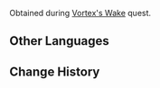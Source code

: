 {{Item Infobox
|id           = 100627
|image        = Item Training Dummy.png
|type         = Quest Items
|description  = A wooden stake of very common design. It doesn't seem special in any way, other than its slightly smaller bulk. It bears some signs of use, and might have been moved here from elsewhere.
|source1      = Obtained during [[Vortex's Wake]]
}}
Obtained during [[Vortex's Wake]] quest.

==Other Languages==
{{Other Languages|default_hidden = 1
|en      = Used Training Dummy
|zhs     = 使用过的木桩
|zhs_rm  = Shǐyòng Guò de Mùzhuāng
|zht     = 使用過的木樁
|zht_rm  = Shǐyòng Guò de Mùzhuāng
|ja      = 古い杭
|ja_rm   = Furui Kui
|ko      = 사용했던 말뚝
|ko_rm   = 
|es      = Maniquí usado
|fr      = Mannequin usé
|ru      = Потрёпанное чучело
|th      = หุ่นไม้สำหรับฝึกซ้อมที่ใช้แล้ว
|th_rm   = 
|vi      = Cọc Gỗ Đã Dùng
|de      = Benutzter Holzpfahl
|id      = Boneka Latihan Bekas
|pt      = Manequim de Treino Usado
}}

==Change History==
{{Change History|1.1}}